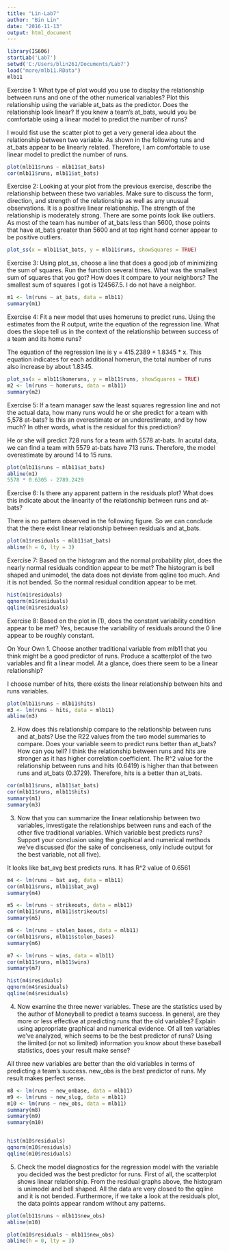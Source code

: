 ---
title: "Lin-Lab7"
author: "Bin Lin"
date: "2016-11-13"
output: html_document
---
```{r, eval=TRUE}

library(IS606)
startLab('Lab7')
setwd('C:/Users/blin261/Documents/Lab7')
load("more/mlb11.RData")
mlb11
```

Exercise 1: What type of plot would you use to display the relationship between runs and one of the other numerical variables? Plot this relationship using the variable at_bats as the predictor. Does the relationship look linear? If you knew a team's at_bats, would you be comfortable using a linear model to predict the number of runs?

I would fist use the scatter plot to get a very general idea about the relationship between two variable. As shown in the following runs and at_bats appear to be linearly related. Therefore, I am comfortable to use linear model to predict the number of runs. 
```{r}
plot(mlb11$runs ~ mlb11$at_bats)
cor(mlb11$runs, mlb11$at_bats)
```


Exercise 2: Looking at your plot from the previous exercise, describe the relationship between these two variables. Make sure to discuss the form, direction, and strength of the relationship as well as any unusual observations.
It is a positive linear relationship. The strength of the relationship is moderately strong. There are some points look like outliers. As most of the team has number of at_bats less than 5600, those points that have at_bats greater than 5600 and at top right hand corner appear to be positive outliers.


```{r}
plot_ss(x = mlb11$at_bats, y = mlb11$runs, showSquares = TRUE)
```

Exercise 3: Using plot_ss, choose a line that does a good job of minimizing the sum of squares. Run the function several times. What was the smallest sum of squares that you got? How does it compare to your neighbors?
The smallest sum of squares I got is 124567.5. I do not have a neighbor. 

```{r}
m1 <- lm(runs ~ at_bats, data = mlb11)
summary(m1)
```

Exercise 4: Fit a new model that uses homeruns to predict runs. Using the estimates from the R output, write the equation of the regression line. What does the slope tell us in the context of the relationship between success of a team and its home runs?

The equation of the regression line is y = 415.2389 + 1.8345 * x. This equation indicates for each additional homerun, the total number of runs also increase by about 1.8345. 

```{r}
plot_ss(x = mlb11$homeruns, y = mlb11$runs, showSquares = TRUE)
m2 <- lm(runs ~ homeruns, data = mlb11)
summary(m2)
```


Exercise 5: If a team manager saw the least squares regression line and not the actual data, how many runs would he or she predict for a team with 5,578 at-bats? Is this an overestimate or an underestimate, and by how much? In other words, what is the residual for this prediction?

He or she will predict 728 runs for a team with 5578 at-bats. In acutal data, we can find a team with 5579 at-bats have 713 runs. Therefore, the model overestimate by around 14 to 15 runs. 
```{r}
plot(mlb11$runs ~ mlb11$at_bats)
abline(m1)
5578 * 0.6305 - 2789.2429
```

Exercise 6: Is there any apparent pattern in the residuals plot? What does this indicate about the linearity of the relationship between runs and at-bats?

There is no pattern observed in the following figure. So we can conclude that the there exist linear relationship between residuals and at_bats.
```{r}
plot(m1$residuals ~ mlb11$at_bats)
abline(h = 0, lty = 3)
```


Exercise 7: Based on the histogram and the normal probability plot, does the nearly normal residuals condition appear to be met?
The histogram is bell shaped and unimodel, the data does not deviate from qqline too much. And it is not bended. So the normal residual condition appear to be met. 
```{r}
hist(m1$residuals)
qqnorm(m1$residuals)
qqline(m1$residuals)
```

Exercise 8: Based on the plot in (1), does the constant variability condition appear to be met?
Yes, because the variability of residuals around the 0 line appear to be roughly constant.

On Your Own
1. Choose another traditional variable from mlb11 that you think might be a good predictor of runs. Produce a scatterplot of the two variables and fit a linear model. At a glance, does there seem to be a linear relationship?

I choose number of hits, there exists the linear relationship between hits and runs variables. 
```{r}
plot(mlb11$runs ~ mlb11$hits)
m3 <- lm(runs ~ hits, data = mlb11)
abline(m3)
```


2. How does this relationship compare to the relationship between runs and at_bats? Use the R22 values from the two model summaries to compare. Does your variable seem to predict runs better than at_bats? How can you tell?
I think the relationship between runs and hits are stronger as it has higher correlation coefficient. The R^2 value for the relationship between runs and hits (0.6419) is higher than that between runs and at_bats (0.3729). Therefore, hits is a better than at_bats. 

```{r}
cor(mlb11$runs, mlb11$at_bats)
cor(mlb11$runs, mlb11$hits)
summary(m1)
summary(m3)
```


3. Now that you can summarize the linear relationship between two variables, investigate the relationships between runs and each of the other five traditional variables. Which variable best predicts runs? Support your conclusion using the graphical and numerical methods we've discussed (for the sake of conciseness, only include output for the best variable, not all five).


It looks like bat_avg best predicts runs. It has R^2 value of 0.6561
```{r}
m4 <- lm(runs ~ bat_avg, data = mlb11)
cor(mlb11$runs, mlb11$bat_avg)
summary(m4)

m5 <- lm(runs ~ strikeouts, data = mlb11)
cor(mlb11$runs, mlb11$strikeouts)
summary(m5)

m6 <- lm(runs ~ stolen_bases, data = mlb11)
cor(mlb11$runs, mlb11$stolen_bases)
summary(m6)

m7 <- lm(runs ~ wins, data = mlb11)
cor(mlb11$runs, mlb11$wins)
summary(m7)

hist(m4$residuals)
qqnorm(m4$residuals)
qqline(m4$residuals)
```


4. Now examine the three newer variables. These are the statistics used by the author of Moneyball to predict a teams success. In general, are they more or less effective at predicting runs that the old variables? Explain using appropriate graphical and numerical evidence. Of all ten variables we've analyzed, which seems to be the best predictor of runs? Using the limited (or not so limited) information you know about these baseball statistics, does your result make sense?

All three new variables are better than the old variables in terms of predicting a team's success. new_obs is the best predictor of runs. My result makes perfect sense. 

```{r}
m8 <- lm(runs ~ new_onbase, data = mlb11)
m9 <- lm(runs ~ new_slug, data = mlb11)
m10 <- lm(runs ~ new_obs, data = mlb11)
summary(m8)
summary(m9)
summary(m10)


hist(m10$residuals)
qqnorm(m10$residuals)
qqline(m10$residuals) 
```


5. Check the model diagnostics for the regression model with the variable you decided was the best predictor for runs.
First of all, the scatterplot shows linear relationship. From the residual graphs above, the histogram is unimodel and bell shaped. All the data are very closed to the qqline and it is not bended. Furthermore, if we take a look at the residuals plot, the data points appear random without any patterns.
```{r}
plot(mlb11$runs ~ mlb11$new_obs)
abline(m10)

plot(m10$residuals ~ mlb11$new_obs)
abline(h = 0, lty = 3)
```


